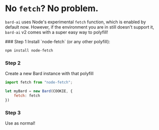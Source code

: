 
# No `fetch`? No problem.

`bard-ai` uses Node's experimental `fetch` function, which is enabled by default now. However, if the environment you are in still doesn't support it, `bard-ai` v2 comes with a super easy way to polyfill!

<Steps>
### Step 1
Install `node-fetch` (or any other polyfill):

```bash copy
npm install node-fetch
```

### Step 2

Create a new Bard instance with that polyfill

```javascript copy
import fetch from "node-fetch";

let myBard = new Bard(COOKIE, {
    fetch: fetch
})
```

### Step 3

Use as normal!

</Steps>
